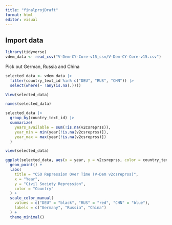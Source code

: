 ```yaml
---
title: "finalprojDraft"
format: html
editor: visual
---
```


## Import data

```r
library(tidyverse)
vdem_data <- read_csv("V-Dem-CY-Core-v15_csv/V-Dem-CY-Core-v15.csv")
```

Pick out German, Russia and China

```r
selected_data <- vdem_data |>
  filter(country_text_id %in% c("DEU", "RUS", "CHN")) |>
  select(where(~ !any(is.na(.))))

View(selected_data)

names(selected_data)
```

```r

selected_data |>
  group_by(country_text_id) |>
  summarize(
    years_available = sum(!is.na(v2csreprss)),
    year_min = min(year[!is.na(v2csreprss)]),
    year_max = max(year[!is.na(v2csreprss)])
  )

view(selected_data)


```

```r
ggplot(selected_data, aes(x = year, y = v2csreprss, color = country_text_id)) +
  geom_point() +
  labs(
    title = "CSO Repression Over Time (V-Dem v2csreprss)",
    x = "Year",
    y = "Civil Society Repression",
    color = "Country"
  ) +
  scale_color_manual(
    values = c("DEU" = "black", "RUS" = "red", "CHN" = "blue"),
    labels = c("Germany", "Russia", "China")
  ) +
  theme_minimal()


```
